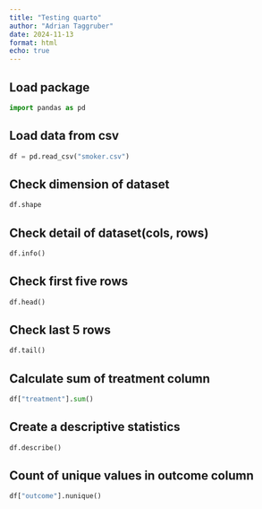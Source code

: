```yaml
---
title: "Testing quarto"
author: "Adrian Taggruber"
date: 2024-11-13
format: html   
echo: true
---
```


## Load package
```python
import pandas as pd
```

## Load data from csv
```python
df = pd.read_csv("smoker.csv")
```

## Check dimension of dataset
```python
df.shape
```

## Check detail of dataset(cols, rows)
```python
df.info()
```

## Check first five rows
```python
df.head()
```

## Check last 5 rows
```python
df.tail()
```

## Calculate sum of treatment column
```python
df["treatment"].sum()
```

## Create a descriptive statistics
```python
df.describe()
```

## Count of unique values in outcome column

```python
df["outcome"].nunique()
```